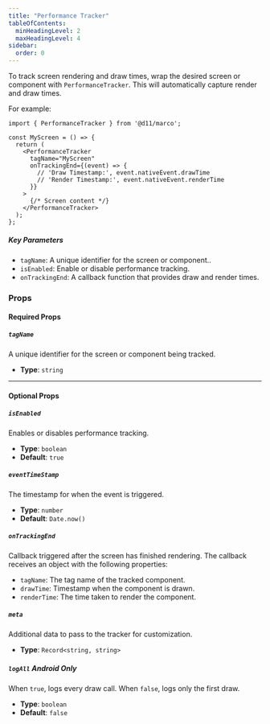 ```yaml
---
title: "Performance Tracker"
tableOfContents:
  minHeadingLevel: 2
  maxHeadingLevel: 4
sidebar:
  order: 0
---
```


To track screen rendering and draw times, wrap the desired screen or component with `PerformanceTracker`. This will automatically capture render and draw times.

For example:

```tsx
import { PerformanceTracker } from '@d11/marco';

const MyScreen = () => {
  return (
    <PerformanceTracker
      tagName="MyScreen"
      onTrackingEnd={(event) => {
        // 'Draw Timestamp:', event.nativeEvent.drawTime
        // 'Render Timestamp:', event.nativeEvent.renderTime
      }}
    >
      {/* Screen content */}
    </PerformanceTracker>
  );
};
```

##### Key Parameters

- `tagName`: A unique identifier for the screen or component..
- `isEnabled`: Enable or disable performance tracking.
- `onTrackingEnd`: A callback function that provides draw and render times.

### **Props**

#### **Required Props**

##### `tagName`
A unique identifier for the screen or component being tracked.
- **Type**: `string`

---

#### **Optional Props**

##### `isEnabled`
Enables or disables performance tracking.
- **Type**: `boolean`
- **Default**: `true`

##### `eventTimeStamp`
The timestamp for when the event is triggered.
- **Type**: `number`
- **Default**: `Date.now()`

##### `onTrackingEnd`
Callback triggered after the screen has finished rendering. The callback receives an object with the following properties:
- `tagName`: The tag name of the tracked component.
- `drawTime`: Timestamp when the component is drawn.
- `renderTime`: The time taken to render the component.

##### `meta`
Additional data to pass to the tracker for customization.
- **Type**: `Record<string, string>`

##### <span class="flex items-center gap-2">`logAll` <span class="not-content text-xs bg-green-100 text-green-800 px-2 py-1 rounded-md font-medium">Android Only</span></span>
When `true`, logs every draw call.
When `false`, logs only the first draw.

- **Type**: `boolean`
- **Default**: `false`

